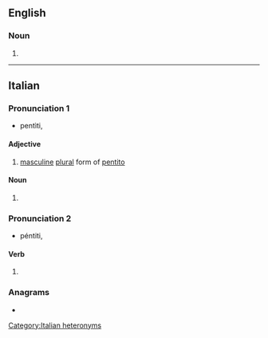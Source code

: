 ==English==

===Noun===
{{head|en|noun plural form}}

# {{plural of|pentito|lang=en}}

----

==Italian==

===Pronunciation 1===
* pentìti, {{IPA|/penˈtiti/|lang=it}}

====Adjective====
{{head|it|verb forms}}

# [[masculine]] [[plural]] form of [[pentito]]

====Noun====
{{head|it|noun plural form|g=m}}

# {{plural of|pentito|lang=it}}

===Pronunciation 2===
* péntiti, {{IPA|/ˈpentiti/|lang=it}}

====Verb====
{{head|it|verb form}}

# {{inflection of|pentirsi||2|s|impr|lang=it}}

===Anagrams===
* {{l|it|pettini}}

[[Category:Italian heteronyms]]